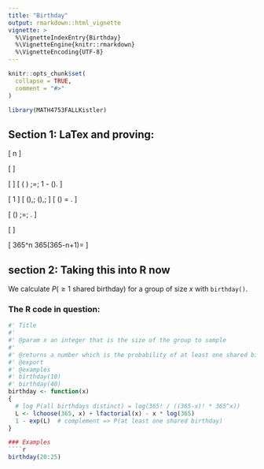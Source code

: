 ```yaml
---
title: "Birthday"
output: rmarkdown::html_vignette
vignette: >
  %\VignetteIndexEntry{Birthday}
  %\VignetteEngine{knitr::rmarkdown}
  %\VignetteEncoding{UTF-8}
---
```


```r
knitr::opts_chunk$set(
  collapse = TRUE,
  comment = "#>"
)
```

```r
library(MATH4753FALLKistler)
```

## Section 1: LaTex and proving:
\[
\textbf{What are we finding?}\quad
\text{The chance that in a group of } n \text{ people, at least two share a birthday.}
\]

\[
\text{Assume birthdays are independent and spread evenly across 365 days.}
\]

\[
\text{It’s easier to find the opposite: everyone has a different birthday.}
\]
\[
\Pr(\ge 2 \text{ share}) \;=\; 1 - \Pr(\text{all birthdays are different}).
\]

\[
\text{Build it step by step: the first person can be on any day (prob }1\text{).}
\]
\[
\text{The second must avoid that day } \Big(\tfrac{364}{365}\Big),\;
\text{the third must avoid two days } \Big(\tfrac{363}{365}\Big),\; \ldots
\]
\[
\Rightarrow\quad
\Pr(\text{all different})
= \frac{365}{365}\cdot\frac{364}{365}\cdot\frac{363}{365}\cdots
\frac{365-n+1}{365}.
\]

\[
\text{Same thing, just written with factorials:}\quad
\Pr(\text{all different}) \;=\; \frac{365!}{(365-n)!\,365^n}.
\]

\[
\boxed{\;\Pr(\ge 2 \text{ share}) \;=\; 1 - \dfrac{365!}{(365-n)!\,365^n}\;}
\]

\[
\text{\small (Why the fraction? There are } 365^n \text{ total birthday patterns, and }
365\cdot 364\cdots(365-n+1)=\frac{365!}{(365-n)!} \text{ of them have no repeats.)}
\]





## section 2: Taking this into R now

We calculate $P(\ge 1\ \text{shared birthday})$ for a group of size $x$ with `birthday()`.

### The R code in question:
````r
#' Title
#'
#' @param x an integer that is the size of the group to sample
#'
#' @returns a number which is the probability of at least one shared birthday
#' @export
#' @examples
#' birthday(10)
#' birthday(40)
birthday <- function(x)
{
  # log P(all birthdays distinct) = log(365! / ((365-x)! * 365^x))
  L <- lchoose(365, x) + lfactorial(x) - x * log(365)
  1 - exp(L)  # complement => P(at least one shared birthday)
}

### Examples
````r
birthday(20:25)
````
